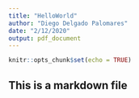 ```yaml
---
title: "HelloWorld"
author: "Diego Delgado Palomares"
date: "2/12/2020"
output: pdf_document
---
```


```r
knitr::opts_chunk$set(echo = TRUE)
```

## This is a markdown file

